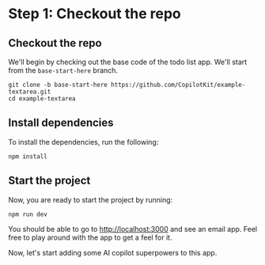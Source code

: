 # Step 1: Checkout the repo

## Checkout the repo

We'll begin by checking out the base code of the todo list app. We'll start from the `base-start-here` branch.

```shell
git clone -b base-start-here https://github.com/CopilotKit/example-textarea.git
cd example-textarea
```

## Install dependencies

To install the dependencies, run the following:

```shell
npm install
```

## Start the project

Now, you are ready to start the project by running:

```shell
npm run dev
```

You should be able to go to [http://localhost:3000](http://localhost:3000) and see an email app. Feel free to play around with the app to get a feel for it.

Now, let's start adding some AI copilot superpowers to this app.

